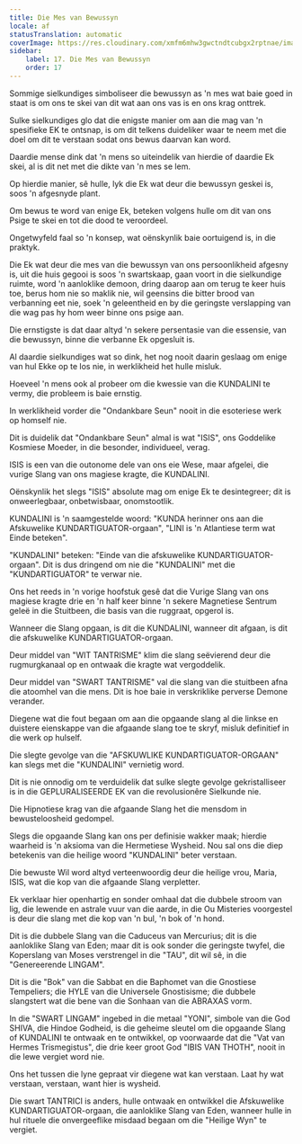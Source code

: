 ```yaml
---
title: Die Mes van Bewussyn
locale: af
statusTranslation: automatic
coverImage: https://res.cloudinary.com/xmfm6mhw3gwctndtcubgx2rptnae/image/upload/v1741354419/small_cover_la_gran_rebelion_28716e29d2.webp
sidebar:
    label: 17. Die Mes van Bewussyn
    order: 17
---
```

Sommige sielkundiges simboliseer die bewussyn as 'n mes wat baie goed in staat is om ons te skei van dit wat aan ons vas is en ons krag onttrek.

Sulke sielkundiges glo dat die enigste manier om aan die mag van 'n spesifieke EK te ontsnap, is om dit telkens duideliker waar te neem met die doel om dit te verstaan ​​sodat ons bewus daarvan kan word.

Daardie mense dink dat 'n mens so uiteindelik van hierdie of daardie Ek skei, al is dit net met die dikte van 'n mes se lem.

Op hierdie manier, sê hulle, lyk die Ek wat deur die bewussyn geskei is, soos 'n afgesnyde plant.

Om bewus te word van enige Ek, beteken volgens hulle om dit van ons Psige te skei en tot die dood te veroordeel.

Ongetwyfeld faal so 'n konsep, wat oënskynlik baie oortuigend is, in die praktyk.

Die Ek wat deur die mes van die bewussyn van ons persoonlikheid afgesny is, uit die huis gegooi is soos 'n swartskaap, gaan voort in die sielkundige ruimte, word 'n aanloklike demoon, dring daarop aan om terug te keer huis toe, berus hom nie so maklik nie, wil geensins die bitter brood van verbanning eet nie, soek 'n geleentheid en by die geringste verslapping van die wag pas hy hom weer binne ons psige aan.

Die ernstigste is dat daar altyd 'n sekere persentasie van die essensie, van die bewussyn, binne die verbanne Ek opgesluit is.

Al daardie sielkundiges wat so dink, het nog nooit daarin geslaag om enige van hul Ekke op te los nie, in werklikheid het hulle misluk.

Hoeveel 'n mens ook al probeer om die kwessie van die KUNDALINI te vermy, die probleem is baie ernstig.

In werklikheid vorder die "Ondankbare Seun" nooit in die esoteriese werk op homself nie.

Dit is duidelik dat "Ondankbare Seun" almal is wat "ISIS", ons Goddelike Kosmiese Moeder, in die besonder, individueel, verag.

ISIS is een van die outonome dele van ons eie Wese, maar afgelei, die vurige Slang van ons magiese kragte, die KUNDALINI.

Oënskynlik het slegs "ISIS" absolute mag om enige Ek te desintegreer; dit is onweerlegbaar, onbetwisbaar, onomstootlik.

KUNDALINI is 'n saamgestelde woord: "KUNDA herinner ons aan die Afskuwelike KUNDARTIGUATOR-orgaan", "LINI is 'n Atlantiese term wat Einde beteken".

"KUNDALINI" beteken: "Einde van die afskuwelike KUNDARTIGUATOR-orgaan". Dit is dus dringend om nie die "KUNDALINI" met die "KUNDARTIGUATOR" te verwar nie.

Ons het reeds in 'n vorige hoofstuk gesê dat die Vurige Slang van ons magiese kragte drie en 'n half keer binne 'n sekere Magnetiese Sentrum geleë in die Stuitbeen, die basis van die ruggraat, opgerol is.

Wanneer die Slang opgaan, is dit die KUNDALINI, wanneer dit afgaan, is dit die afskuwelike KUNDARTIGUATOR-orgaan.

Deur middel van "WIT TANTRISME" klim die slang seëvierend deur die rugmurgkanaal op en ontwaak die kragte wat vergoddelik.

Deur middel van "SWART TANTRISME" val die slang van die stuitbeen af ​​na die atoomhel van die mens. Dit is hoe baie in verskriklike perverse Demone verander.

Diegene wat die fout begaan om aan die opgaande slang al die linkse en duistere eienskappe van die afgaande slang toe te skryf, misluk definitief in die werk op hulself.

Die slegte gevolge van die "AFSKUWLIKE KUNDARTIGUATOR-ORGAAN" kan slegs met die "KUNDALINI" vernietig word.

Dit is nie onnodig om te verduidelik dat sulke slegte gevolge gekristalliseer is in die GEPLURALISEERDE EK van die revolusionêre Sielkunde nie.

Die Hipnotiese krag van die afgaande Slang het die mensdom in bewusteloosheid gedompel.

Slegs die opgaande Slang kan ons per definisie wakker maak; hierdie waarheid is 'n aksioma van die Hermetiese Wysheid. Nou sal ons die diep betekenis van die heilige woord "KUNDALINI" beter verstaan.

Die bewuste Wil word altyd verteenwoordig deur die heilige vrou, Maria, ISIS, wat die kop van die afgaande Slang verpletter.

Ek verklaar hier openhartig en sonder omhaal dat die dubbele stroom van lig, die lewende en astrale vuur van die aarde, in die Ou Misteries voorgestel is deur die slang met die kop van 'n bul, 'n bok of 'n hond.

Dit is die dubbele Slang van die Caduceus van Mercurius; dit is die aanloklike Slang van Eden; maar dit is ook sonder die geringste twyfel, die Koperslang van Moses verstrengel in die "TAU", dit wil sê, in die "Genereerende LINGAM".

Dit is die "Bok" van die Sabbat en die Baphomet van die Gnostiese Tempeliers; die HYLE van die Universele Gnostisisme; die dubbele slangstert wat die bene van die Sonhaan van die ABRAXAS vorm.

In die "SWART LINGAM" ingebed in die metaal "YONI", simbole van die God SHIVA, die Hindoe Godheid, is die geheime sleutel om die opgaande Slang of KUNDALINI te ontwaak en te ontwikkel, op voorwaarde dat die "Vat van Hermes Trismegistus", die drie keer groot God "IBIS VAN THOTH", nooit in die lewe vergiet word nie.

Ons het tussen die lyne gepraat vir diegene wat kan verstaan. Laat hy wat verstaan, verstaan, want hier is wysheid.

Die swart TANTRICI is anders, hulle ontwaak en ontwikkel die Afskuwelike KUNDARTIGUATOR-orgaan, die aanloklike Slang van Eden, wanneer hulle in hul rituele die onvergeeflike misdaad begaan om die "Heilige Wyn" te vergiet.

